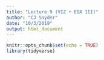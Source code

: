 ```yaml
---
title: "Lecture 9 (VIZ + EDA III)"
author: "CJ Snyder"
date: "10/3/2019"
output: html_document
---
```


```r
knitr::opts_chunk$set(echo = TRUE)
library(tidyverse)
```
